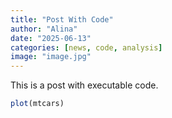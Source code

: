 ```yaml
---
title: "Post With Code"
author: "Alina"
date: "2025-06-13"
categories: [news, code, analysis]
image: "image.jpg"
---
```


This is a post with executable code.

```r
plot(mtcars)
```

![]()
